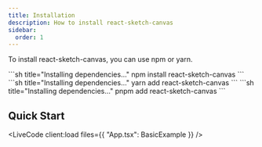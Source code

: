 ```yaml
---
title: Installation
description: How to install react-sketch-canvas
sidebar:
  order: 1
---
```


To install react-sketch-canvas, you can use npm or yarn.


<Tabs>
  <TabItem label="npm">
    ```sh title="Installing dependencies…"
    npm install react-sketch-canvas
    ```
  </TabItem>
  <TabItem label="yarn">
    ```sh title="Installing dependencies…"
    yarn add react-sketch-canvas
    ```
  </TabItem>
  <TabItem label="pnpm">
    ```sh title="Installing dependencies…"
    pnpm add react-sketch-canvas
    ```
  </TabItem>
</Tabs>


## Quick Start


<LiveCode client:load files={{ "App.tsx": BasicExample }} />
